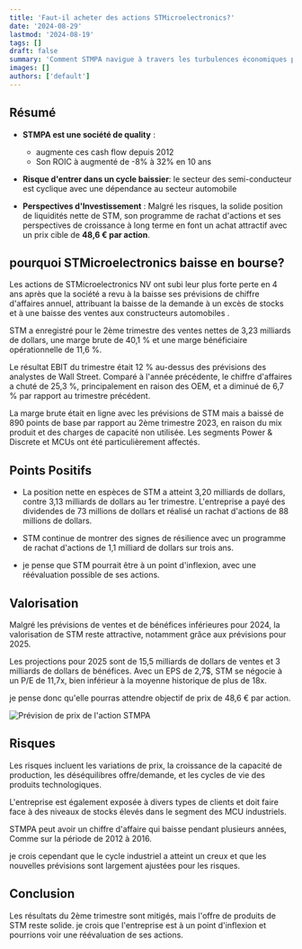 ```yaml
---
title: 'Faut-il acheter des actions STMicroelectronics?'
date: '2024-08-29'
lastmod: '2024-08-19'
tags: []
draft: false
summary: 'Comment STMPA navigue à travers les turbulences économiques pour offrir des opportunités d’investissement prometteuses. Avec une solide position financière, une stratégie de soutien des prix et des perspectives de croissance à long terme, STMPA se positionne comme un acteur incontournable malgré les défis récents.'
images: []
authors: ['default']
---
```


## Résumé

- **STMPA est une société de quality** :

  - augmente ces cash flow depuis 2012
  - Son ROIC à augmenté de -8% à 32% en 10 ans

- **Risque d'entrer dans un cycle baissier**: le secteur des semi-conducteur est cyclique avec une dépendance au secteur automobile

- **Perspectives d'Investissement** : Malgré les risques, la solide position de liquidités nette de STM,
  son programme de rachat d'actions et ses perspectives de croissance à long terme en font un achat attractif
  avec un prix cible de **48,6 € par action**.

## pourquoi STMicroelectronics baisse en bourse?

Les actions de STMicroelectronics NV ont subi leur plus forte perte en 4 ans après
que la société a revu à la baisse ses prévisions de chiffre d'affaires annuel,
attribuant la baisse de la demande à un excès de stocks et à une baisse des ventes aux constructeurs automobiles .

STM a enregistré pour le 2ème trimestre des ventes nettes de 3,23 milliards de dollars,
une marge brute de 40,1 % et une marge bénéficiaire opérationnelle de 11,6 %.

Le résultat EBIT du trimestre était 12 % au-dessus des prévisions des analystes de Wall Street.
Comparé à l'année précédente, le chiffre d'affaires a chuté de 25,3 %,
principalement en raison des OEM, et a diminué de 6,7 % par rapport au trimestre précédent.

La marge brute était en ligne avec les prévisions de STM mais a baissé de 890 points de base par rapport au 2ème trimestre 2023,
en raison du mix produit et des charges de capacité non utilisée.
Les segments Power & Discrete et MCUs ont été particulièrement affectés.

## Points Positifs

- La position nette en espèces de STM a atteint 3,20 milliards de dollars, contre 3,13 milliards de dollars au 1er trimestre.
  L'entreprise a payé des dividendes de 73 millions de dollars et réalisé un rachat d'actions de 88 millions de dollars.

- STM continue de montrer des signes de résilience avec un programme de rachat d'actions de 1,1 milliard de dollars sur trois ans.

- je pense que STM pourrait être à un point d'inflexion, avec une réévaluation possible de ses actions.

## Valorisation

Malgré les prévisions de ventes et de bénéfices inférieures pour 2024, la valorisation de STM reste attractive,
notamment grâce aux prévisions pour 2025.

Les projections pour 2025 sont de 15,5 milliards de dollars de ventes et 3 milliards de dollars de bénéfices.
Avec un EPS de 2,7$, STM se négocie à un P/E de 11,7x,
bien inférieur à la moyenne historique de plus de 18x.

je pense donc qu'elle pourras attendre objectif de prix de 48,6 € par action.

![Prévision de prix de l'action STMPA](/static/images/articles/previtions-stmpa.png)

## Risques

Les risques incluent les variations de prix, la croissance de la capacité de production,
les déséquilibres offre/demande, et les cycles de vie des produits technologiques.

L'entreprise est également exposée à divers types de clients
et doit faire face à des niveaux de stocks élevés dans le segment des MCU industriels.

STMPA peut avoir un chiffre d'affaire qui baisse pendant plusieurs années, Comme sur la période de 2012 à 2016.

je crois cependant que le cycle industriel a atteint un creux
et que les nouvelles prévisions sont largement ajustées pour les risques.

## Conclusion

Les résultats du 2ème trimestre sont mitigés, mais l'offre de produits de STM reste solide.
je crois que l'entreprise est à un point d'inflexion et pourrions voir une réévaluation de ses actions.
